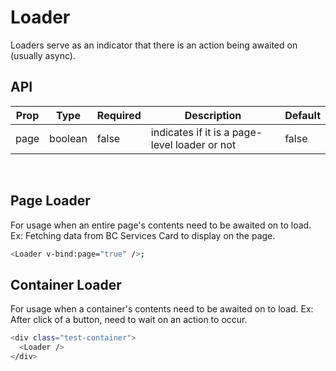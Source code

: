 
<Meta title="Loader" component={Loader} />

# Loader

Loaders serve as an indicator that there is an action being awaited on (usually async).

## API

| Prop | Type    | Required | Description                                   | Default |
| ---- | ------- | -------- | --------------------------------------------- | ------- |
| page | boolean | false    | indicates if it is a page-level loader or not | false   |

<br />

## Page Loader

For usage when an entire page's contents need to be awaited on to load.
Ex: Fetching data from BC Services Card to display on the page.

<Story name="Page Loader" id="loader--page-level"></Story>

```bash
<Loader v-bind:page="true" />;
```

## Container Loader

For usage when a container's contents need to be awaited on to load.
Ex: After click of a button, need to wait on an action to occur.

<Story name="Container Loader" id="loader--container"></Story>

```bash
<div class="test-container">
  <Loader />
</div>
```
